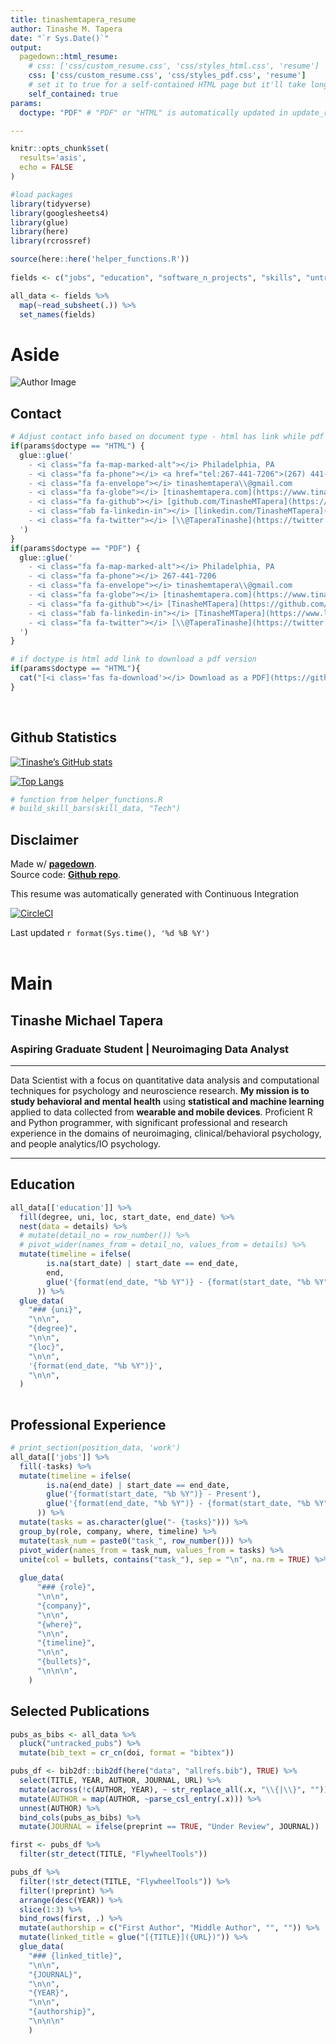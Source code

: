 ```yaml
---
title: tinashemtapera_resume
author: Tinashe M. Tapera
date: "`r Sys.Date()`"
output:
  pagedown::html_resume:
    # css: ['css/custom_resume.css', 'css/styles_html.css', 'resume']
    css: ['css/custom_resume.css', 'css/styles_pdf.css', 'resume']
    # set it to true for a self-contained HTML page but it'll take longer to render
    self_contained: true
params:
  doctype: "PDF" # "PDF" or "HTML" is automatically updated in update_resume.R 

---
```


```r
knitr::opts_chunk$set(
  results='asis', 
  echo = FALSE
)

#load packages
library(tidyverse)
library(googlesheets4)
library(glue)
library(here)
library(rcrossref)

source(here::here('helper_functions.R'))
  
fields <- c("jobs", "education", "software_n_projects", "skills", "untracked_pubs")

all_data <- fields %>%
  map(~read_subsheet(.)) %>%
  set_names(fields)

```

Aside
================================================================================

<img src="avatar.png" alt="Author Image" class="img-circle text-center headshot">
<!--![Tinashe M. Tapera](avatar.png){width=50% class="center"}-->

Contact {#contact}
--------------------------------------------------------------------------------

```r
# Adjust contact info based on document type - html has link while pdf does not
if(params$doctype == "HTML") {
  glue::glue('
    - <i class="fa fa-map-marked-alt"></i> Philadelphia, PA
    - <i class="fa fa-phone"></i> <a href="tel:267-441-7206">(267) 441-7206</a>
    - <i class="fa fa-envelope"></i> tinashemtapera\\@gmail.com
    - <i class="fa fa-globe"></i> [tinashemtapera.com](https://www.tinashemtapera.com)
    - <i class="fa fa-github"></i> [github.com/TinasheMTapera](https://github.com/TinasheMTapera)
    - <i class="fab fa-linkedin-in"></i> [linkedin.com/TinasheMTapera](https://www.linkedin.com/in/TinasheMTapera/)
    - <i class="fa fa-twitter"></i> [\\@TaperaTinashe](https://twitter.com/TaperaTinashe)
  ')
} 
if(params$doctype == "PDF") {
  glue::glue('
    - <i class="fa fa-map-marked-alt"></i> Philadelphia, PA
    - <i class="fa fa-phone"></i> 267-441-7206
    - <i class="fa fa-envelope"></i> tinashemtapera\\@gmail.com
    - <i class="fa fa-globe"></i> [tinashemtapera.com](https://www.tinashemtapera.com)
    - <i class="fa fa-github"></i> [TinasheMTapera](https://github.com/TinasheMTapera)
    - <i class="fab fa-linkedin-in"></i> [TinasheMTapera](https://www.linkedin.com/in/TinasheMTapera/)
    - <i class="fa fa-twitter"></i> [\\@TaperaTinashe](https://twitter.com/TaperaTinashe)
  ')
}
```



```r
# if doctype is html add link to download a pdf version
if(params$doctype == "HTML"){
  cat("[<i class='fas fa-download'></i> Download as a PDF](https://github.com/TinasheMTapera/ReproducibleResumeCV/blob/main/markdown_cv/markdown_cv.pdf)")
}
```

<br>


Github Statistics {#stats}
--------------------------------------------------------------------------------

<!-- credit to https://github.com/anuraghazra/github-readme-stats -->

[![Tinashe's GitHub stats](https://github-readme-stats.vercel.app/api?username=tinashemtapera&theme=prussian&?count_private=true&hide=javascript,html,css,Jupyter\ Notebook,OpenEdge\ ABL)](https://github.com/tinashemtapera)

[![Top Langs](https://github-readme-stats.vercel.app/api/top-langs/?username=tinashemtapera&theme=prussian&show_icons=true&hide=javascript,html,css,Jupyter\ Notebook,OpenEdge\ ABL)](https://github.com/tinashemtapera)


```r
# function from helper_functions.R
# build_skill_bars(skill_data, "Tech")
```


Disclaimer {#disclaimer}
--------------------------------------------------------------------------------

Made w/ [**pagedown**](https://github.com/rstudio/pagedown).   
Source code: [**Github repo**](https://github.com/tinashemtapera/ReproducibleResumeCV).

This resume was automatically generated with Continuous Integration

[![CircleCI](https://circleci.com/gh/TinasheMTapera/ReproducibleResumeCV/tree/main.svg?style=svg)](https://circleci.com/gh/TinasheMTapera/ReproducibleResumeCV/tree/main)

Last updated `r format(Sys.time(), '%d %B %Y')`
<br>
<br>


Main
================================================================================


Tinashe Michael Tapera {#title}
--------------------------------------------------------------------------------


### Aspiring Graduate Student  |  Neuroimaging Data Analyst  


--------------------------------------------------------------------------------

Data Scientist with a focus on quantitative data analysis and computational techniques for psychology and neuroscience research. **My mission is to study behavioral and mental health** using **statistical and machine learning** applied to data collected from **wearable and mobile devices**. Proficient R and Python programmer, with significant professional and research experience in the domains of neuroimaging, clinical/behavioral psychology, and people analytics/IO psychology.


--------------------------------------------------------------------------------

Education {data-icon=graduation-cap}
--------------------------------------------------------------------------------

```r
all_data[['education']] %>%
  fill(degree, uni, loc, start_date, end_date) %>%
  nest(data = details) %>%
  # mutate(detail_no = row_number()) %>%
  # pivot_wider(names_from = detail_no, values_from = details) %>%
  mutate(timeline = ifelse(
        is.na(start_date) | start_date == end_date,
        end,
        glue('{format(end_date, "%b %Y")} - {format(start_date, "%b %Y")}')
      )) %>%
  glue_data(
    "### {uni}",
    "\n\n",
    "{degree}",
    "\n\n",
    "{loc}",
    "\n\n",
    '{format(end_date, "%b %Y")}',
    "\n\n",
  )
  
```



Professional Experience {data-icon=suitcase}
--------------------------------------------------------------------------------

```r
# print_section(position_data, 'work')
all_data[['jobs']] %>%
  fill(-tasks) %>%
  mutate(timeline = ifelse(
        is.na(end_date) | start_date == end_date,
        glue('{format(start_date, "%b %Y")} - Present'),
        glue('{format(end_date, "%b %Y")} - {format(start_date, "%b %Y")}')
      )) %>%
  mutate(tasks = as.character(glue("- {tasks}"))) %>%
  group_by(role, company, where, timeline) %>%
  mutate(task_num = paste0("task_", row_number())) %>%
  pivot_wider(names_from = task_num, values_from = tasks) %>%
  unite(col = bullets, contains("task_"), sep = "\n", na.rm = TRUE) %>%
  
  glue_data(
      "### {role}",
      "\n\n",
      "{company}",
      "\n\n",
      "{where}",
      "\n\n",
      "{timeline}", 
      "\n\n",
      "{bullets}",
      "\n\n\n",
    )
```

Selected Publications {data-icon=book data-concise=true}
--------------------------------------------------------------------------------

```r
pubs_as_bibs <- all_data %>%
  pluck("untracked_pubs") %>%
  mutate(bib_text = cr_cn(doi, format = "bibtex"))

pubs_df <- bib2df::bib2df(here("data", "allrefs.bib"), TRUE) %>%
  select(TITLE, YEAR, AUTHOR, JOURNAL, URL) %>%
  mutate(across(!c(AUTHOR, YEAR), ~ str_replace_all(.x, "\\{|\\}", ""))) %>% 
  mutate(AUTHOR = map(AUTHOR, ~parse_csl_entry(.x))) %>%
  unnest(AUTHOR) %>%
  bind_cols(pubs_as_bibs) %>%
  mutate(JOURNAL = ifelse(preprint == TRUE, "Under Review", JOURNAL))

first <- pubs_df %>%
  filter(str_detect(TITLE, "FlywheelTools"))

pubs_df %>%
  filter(!str_detect(TITLE, "FlywheelTools")) %>%
  filter(!preprint) %>%
  arrange(desc(YEAR)) %>%
  slice(1:3) %>%
  bind_rows(first, .) %>%
  mutate(authorship = c("First Author", "Middle Author", "", "")) %>%
  mutate(linked_title = glue("[{TITLE}]({URL})")) %>%
  glue_data(
    "### {linked_title}",
    "\n\n",
    "{JOURNAL}",
    "\n\n",
    "{YEAR}",
    "\n\n",
    "{authorship}",
    "\n\n\n"
    )
```

